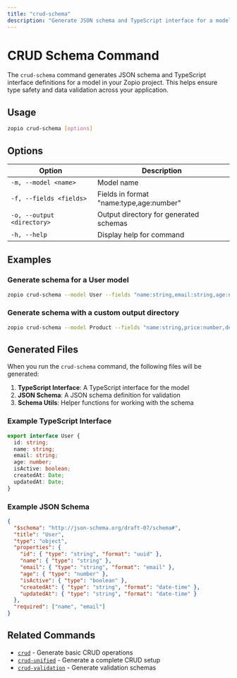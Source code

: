 ```yaml
---
title: "crud-schema"
description: "Generate JSON schema and TypeScript interface for a model"
---
```


# CRUD Schema Command

The `crud-schema` command generates JSON schema and TypeScript interface definitions for a model in your Zopio project. This helps ensure type safety and data validation across your application.

## Usage

```bash
zopio crud-schema [options]
```

## Options

| Option | Description |
| ------ | ----------- |
| `-m, --model <name>` | Model name |
| `-f, --fields <fields>` | Fields in format "name:type,age:number" |
| `-o, --output <directory>` | Output directory for generated schemas |
| `-h, --help` | Display help for command |

## Examples

### Generate schema for a User model

```bash
zopio crud-schema --model User --fields "name:string,email:string,age:number,isActive:boolean"
```

### Generate schema with a custom output directory

```bash
zopio crud-schema --model Product --fields "name:string,price:number,description:string,inStock:boolean" --output src/schemas
```

## Generated Files

When you run the `crud-schema` command, the following files will be generated:

1. **TypeScript Interface**: A TypeScript interface for the model
2. **JSON Schema**: A JSON schema definition for validation
3. **Schema Utils**: Helper functions for working with the schema

### Example TypeScript Interface

```typescript
export interface User {
  id: string;
  name: string;
  email: string;
  age: number;
  isActive: boolean;
  createdAt: Date;
  updatedAt: Date;
}
```

### Example JSON Schema

```json
{
  "$schema": "http://json-schema.org/draft-07/schema#",
  "title": "User",
  "type": "object",
  "properties": {
    "id": { "type": "string", "format": "uuid" },
    "name": { "type": "string" },
    "email": { "type": "string", "format": "email" },
    "age": { "type": "number" },
    "isActive": { "type": "boolean" },
    "createdAt": { "type": "string", "format": "date-time" },
    "updatedAt": { "type": "string", "format": "date-time" }
  },
  "required": ["name", "email"]
}
```

## Related Commands

- [`crud`](/cli/01_commands/crud) - Generate basic CRUD operations
- [`crud-unified`](/cli/01_commands/crud-unified) - Generate a complete CRUD setup
- [`crud-validation`](/cli/01_commands/crud-validation) - Generate validation schemas
